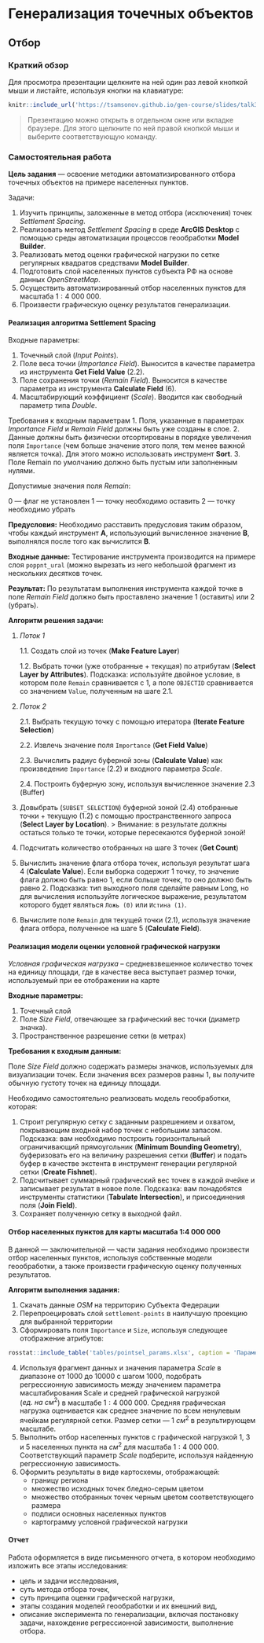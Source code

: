 # Генерализация точечных объектов {#points}

## Отбор {#points-sel}

### Краткий обзор

Для просмотра презентации щелкните на ней один раз левой кнопкой мыши и листайте, используя кнопки на клавиатуре:
```r
knitr::include_url('https://tsamsonov.github.io/gen-course/slides/talk3_PointSelection.html#1', height = '500px')
```

> Презентацию можно открыть в отдельном окне или вкладке браузере. Для этого щелкните по ней правой кнопкой мыши и выберите соответствующую команду.

### Самостоятельная работа {#points-sel-work}

__Цель задания__ — освоение методики автоматизированного отбора точечных объектов на примере населенных пунктов.

Задачи:

1. Изучить принципы, заложенные в метод отбора (исключения) точек _Settlement Spacing_.
2. Реализовать метод _Settlement Spacing_ в среде __ArcGIS Desktop__ с помощью среды автоматизации процессов геообработки __Model Builder__.
3. Реализовать метод оценки графической нагрузки по сетке регулярных квадратов средствами __Model Builder__.
4. Подготовить слой населенных пунктов субъекта РФ на основе данных _OpenStreetMap_.
5. Осуществить автоматизированный отбор населенных пунктов для масштаба $1:4~000~000$.
6. Произвести графическую оценку результатов генерализации.

#### Реализация алгоритма Settlement Spacing {-}

Входные параметры:

1. Точечный слой (_Input Points_).
2. Поле веса точки (_Importance Field_). Выносится в качестве параметра из инструмента __Get Field Value__ (2.2).
3. Поле сохранения точки (_Remain Field_). Выносится в качестве параметра из инструмента __Calculate Field__ (6).
4. Масштабирующий коэффициент (_Scale_). Вводится как свободный параметр типа _Double_.

Требования к входным параметрам
1. Поля, указанные в параметрах _Importance Field_ и _Remain Field_ должны быть уже созданы в слое.
2. Данные должны быть физически отсортированы в порядке увеличения поля `Importance` (чем больше значение этого поля, тем менее важной является точка). Для этого можно использовать инструмент __Sort__.
3. Поле Remain по умолчанию должно быть пустым или заполненным нулями.

Допустимые значения поля _Remain_:

$0$ — флаг не установлен
$1$ — точку необходимо оставить
$2$ — точку необходимо убрать

__Предусловия:__
Необходимо расставить предусловия таким образом, чтобы каждый инструмент __A__, использующий вычисленное значение __B__, выполнялся после того как вычислится __B__.

__Входные данные:__
Тестирование инструмента производится на примере слоя `poppnt_ural` (можно вырезать из него небольшой фрагмент из нескольких десятков точек.

__Результат:__
По результатам выполнения инструмента каждой точке в поле _Remain Field_ должно быть проставлено значение $1$ (оставить) или $2$ (убрать).

__Алгоритм решения задачи:__

1. _Поток 1_

    1.1. Создать слой из точек (__Make Feature Layer__)
    
    1.2. Выбрать точки (уже отобранные + текущая) по атрибутам (__Select Layer by Attributes__). Подсказка: используйте двойное условие, в котором поле `Remain` сравнивается с $1$, а поле `OBJECTID` сравнивается со значением `Value`, полученным на шаге 2.1.

2. _Поток 2_

    2.1. Выбрать текущую точку с помощью итератора (__Iterate Feature Selection__)
    
    2.2. Извлечь значение поля `Importance` (__Get Field Value__)
    
    2.3. Вычислить радиус буферной зоны (__Calculate Value__) как произведение `Importance` (2.2) и входного параметра _Scale_.
    
    2.4. Построить буферную зону, используя вычисленное значение 2.3 (Buffer)

3. Довыбрать (`SUBSET_SELECTION`) буферной зоной (2.4) отобранные точки + текущую (1.2) с помощью пространственного запроса (__Select Layer by Location__). 
        > Внимание: в результате должны остаться только те точки, которые пересекаются буферной зоной!

4. Подсчитать количество отобранных на шаге 3 точек (__Get Count__)
5. Вычислить значение флага отбора точек, используя результат шага 4 (__Calculate Value__). Если выборка содержит 1 точку, то значение флага должно быть равно 1, если больше точек, то оно должно быть равно 2. Подсказка: тип выходного поля сделайте равным Long, но для вычисления используйте логическое выражение, результатом которого будет являться `Ложь (0)` или `Истина (1)`.
6. Вычислите поле `Remain` для текущей точки (2.1), используя значение флага отбора, полученное на шаге 5 (__Calculate Field__).

#### Реализация модели оценки условной графической нагрузки {-}

_Условная графическая нагрузка_ – средневзвешенное количество точек на единицу площади, где в качестве веса выступает размер точки, используемый  при ее отображении на карте 

__Входные параметры:__

1. Точечный слой
2. Поле _Size Field_, отвечающее за графический вес точки (диаметр значка).
3. Пространственное разрешение сетки (в метрах)

__Требования к входным данным:__

Поле _Size Field_ должно содержать размеры значков, используемых для визуализации точек. Если значения всех размеров равны $1$, вы получите обычную густоту точек на единицу площади.

Необходимо самостоятельно реализовать модель геообработки, которая:

1. Строит регулярную сетку с заданным разрешением и охватом, покрывающим входной набор точек с небольшим запасом. Подсказка: вам необходимо построить горизонтальный ограничивающий прямоугольник (__Minimum Bounding Geometry__), буферизовать его на величину разрешения сетки (__Buffer__) и подать буфер в качестве экстента в инструмент генерации регулярной сетки (__Create Fishnet__).
2. Подсчитывает суммарный графический вес точек в каждой ячейке и записывает результат в новое поле. Подсказка: вам понадобятся инструменты статистики (__Tabulate Intersection__), и присоединения поля (__Join Field__).
3. Сохраняет полученную сетку в выходной файл.

#### Отбор населенных пунктов для карты масштаба 1:4 000 000 {-}

В данной — заключительной — части задания необходимо произвести отбор населенных пунктов, используя собственные модели геообработки, а также произвести графическую оценку полученных результатов.

__Алгоритм выполнения задания:__

1. Скачать данные _OSM_ на территорию Субъекта Федерации
2. Перепроецировать слой `settlement-points` в наилучшую проекцию для выбранной территории
3. Сформировать поля `Importance` и `Size`, используя следующее отображение атрибутов:

```r
rosstat::include_table('tables/pointsel_params.xlsx', caption = 'Параметры заполнения полей')
```

4. Используя фрагмент данных и значения параметра _Scale_ в диапазоне от $1000$ до $10000$ с шагом $1000$, подобрать регрессионную зависимость между  значением параметра масштабирования Scale и средней графической нагрузкой ($ед.~на~см^2$) в масштабе $1:4~000~000$. Средняя графическая нагрузка оценивается как среднее значение по всем ненулевым ячейкам регулярной сетки. Размер сетки — $1~см^2$ в результирующем масштабе.
5. Выполнить отбор населенных пунктов с графической нагрузкой $1$, $3$ и $5$ населенных пункта на $см^2$ для масштаба $1:4~000~000$. Соответствующий параметр _Scale_ подберите, используя найденную регрессионную зависимость. 
6. Оформить результаты в виде картосхемы, отображающей:
    - границу региона
    - множество исходных точек бледно-серым цветом
    - множество отобранных точек черным цветом соответствующего размера
    - подписи основных населенных пунктов
    - картограмму условной графической нагрузки

#### Отчет {-}

Работа оформляется в виде письменного отчета, в котором необходимо изложить все этапы исследования:

- цель и задачи исследования, 
- суть метода отбора точек, 
- суть принципа оценки графической нагрузки, 
- этапы создания моделей геообработки и их внешний вид, 
- описание эксперимента по генерализации, включая постановку задачи, нахождение регрессионной зависимости, выполнение отбора.